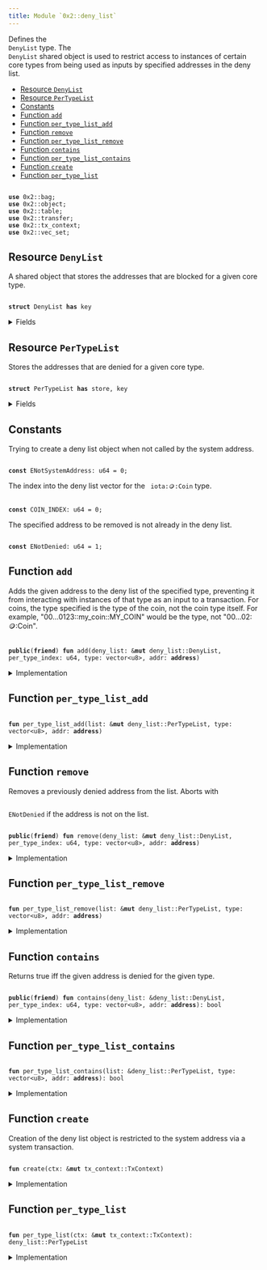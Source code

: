 ```yaml
---
title: Module `0x2::deny_list`
---
```


<Link id="0x2_deny_list"/>
Defines the <code>
<Link to="../iota-framework/deny_list#0x2_deny_list_DenyList">DenyList</Link></code> type. The <code>
<Link to="../iota-framework/deny_list#0x2_deny_list_DenyList">DenyList</Link></code> shared object is used to restrict access to
instances of certain core types from being used as inputs by specified addresses in the deny
list.


-  [Resource `DenyList`](#0x2_deny_list_DenyList)
-  [Resource `PerTypeList`](#0x2_deny_list_PerTypeList)
-  [Constants](#@Constants_0)
-  [Function `add`](#0x2_deny_list_add)
-  [Function `per_type_list_add`](#0x2_deny_list_per_type_list_add)
-  [Function `remove`](#0x2_deny_list_remove)
-  [Function `per_type_list_remove`](#0x2_deny_list_per_type_list_remove)
-  [Function `contains`](#0x2_deny_list_contains)
-  [Function `per_type_list_contains`](#0x2_deny_list_per_type_list_contains)
-  [Function `create`](#0x2_deny_list_create)
-  [Function `per_type_list`](#0x2_deny_list_per_type_list)


<pre><code>
<b>use</b> <Link to="../iota-framework/bag#0x2_bag">0x2::bag</Link>;
<b>use</b> <Link to="../iota-framework/object#0x2_object">0x2::object</Link>;
<b>use</b> <Link to="../iota-framework/table#0x2_table">0x2::table</Link>;
<b>use</b> <Link to="../iota-framework/transfer#0x2_transfer">0x2::transfer</Link>;
<b>use</b> <Link to="../iota-framework/tx_context#0x2_tx_context">0x2::tx_context</Link>;
<b>use</b> <Link to="../iota-framework/vec_set#0x2_vec_set">0x2::vec_set</Link>;
</code></pre>



<Link id="0x2_deny_list_DenyList"></Link>

## Resource `DenyList`

A shared object that stores the addresses that are blocked for a given core type.


<pre><code>
<b>struct</b> <Link to="../iota-framework/deny_list#0x2_deny_list_DenyList">DenyList</Link> <b>has</b> key
</code></pre>



<details>
<summary>Fields</summary>


<dl>
<dt>
<code>
id: <Link to="../iota-framework/object#0x2_object_UID">object::UID</Link></code>
</dt>
<dd>

</dd>
<dt>
<code>
lists: <Link to="../iota-framework/bag#0x2_bag_Bag">bag::Bag</Link></code>
</dt>
<dd>
 The individual deny lists.
</dd>
</dl>


</details>

<Link id="0x2_deny_list_PerTypeList"></Link>

## Resource `PerTypeList`

Stores the addresses that are denied for a given core type.


<pre><code>
<b>struct</b> <Link to="../iota-framework/deny_list#0x2_deny_list_PerTypeList">PerTypeList</Link> <b>has</b> store, key
</code></pre>



<details>
<summary>Fields</summary>


<dl>
<dt>
<code>
id: <Link to="../iota-framework/object#0x2_object_UID">object::UID</Link></code>
</dt>
<dd>

</dd>
<dt>
<code>
denied_count: <Link to="../iota-framework/table#0x2_table_Table">table::Table</Link>&lt;<b>address</b>, u64&gt;</code>
</dt>
<dd>
 Number of object types that have been banned for a given address.
 Used to quickly skip checks for most addresses.
</dd>
<dt>
<code>
denied_addresses: <Link to="../iota-framework/table#0x2_table_Table">table::Table</Link>&lt;<Link to="../move-stdlib/vector#0x1_vector">vector</Link>&lt;u8&gt;, <Link to="../iota-framework/vec_set#0x2_vec_set_VecSet">vec_set::VecSet</Link>&lt;<b>address</b>&gt;&gt;</code>
</dt>
<dd>
 Set of addresses that are banned for a given type.
 For example with <code>
iota::coin::Coin</code>: If addresses A and B are banned from using
 "0...0123::my_coin::MY_COIN", this will be "0...0123::my_coin::MY_COIN" -> \{A, B}.
</dd>
</dl>


</details>

<Link id="@Constants_0"></Link>

## Constants


<Link id="0x2_deny_list_ENotSystemAddress"></Link>

Trying to create a deny list object when not called by the system address.


<pre><code>
<b>const</b> <Link to="../iota-framework/deny_list#0x2_deny_list_ENotSystemAddress">ENotSystemAddress</Link>: u64 = 0;
</code></pre>



<Link id="0x2_deny_list_COIN_INDEX"></Link>

The index into the deny list vector for the <code>
iota::coin::Coin</code> type.


<pre><code>
<b>const</b> <Link to="../iota-framework/deny_list#0x2_deny_list_COIN_INDEX">COIN_INDEX</Link>: u64 = 0;
</code></pre>



<Link id="0x2_deny_list_ENotDenied"></Link>

The specified address to be removed is not already in the deny list.


<pre><code>
<b>const</b> <Link to="../iota-framework/deny_list#0x2_deny_list_ENotDenied">ENotDenied</Link>: u64 = 1;
</code></pre>



<Link id="0x2_deny_list_add"></Link>

## Function `add`

Adds the given address to the deny list of the specified type, preventing it
from interacting with instances of that type as an input to a transaction. For coins,
the type specified is the type of the coin, not the coin type itself. For example,
"00...0123::my_coin::MY_COIN" would be the type, not "00...02::coin::Coin".


<pre><code>
<b>public</b>(<b>friend</b>) <b>fun</b> <Link to="../iota-framework/deny_list#0x2_deny_list_add">add</Link>(<Link to="../iota-framework/deny_list#0x2_deny_list">deny_list</Link>: &<b>mut</b> <Link to="../iota-framework/deny_list#0x2_deny_list_DenyList">deny_list::DenyList</Link>, per_type_index: u64, type: <Link to="../move-stdlib/vector#0x1_vector">vector</Link>&lt;u8&gt;, addr: <b>address</b>)
</code></pre>



<details>
<summary>Implementation</summary>


<pre><code>
<b>public</b>(package) <b>fun</b> <Link to="../iota-framework/deny_list#0x2_deny_list_add">add</Link>(
    <Link to="../iota-framework/deny_list#0x2_deny_list">deny_list</Link>: &<b>mut</b> <Link to="../iota-framework/deny_list#0x2_deny_list_DenyList">DenyList</Link>,
    per_type_index: u64,
    `type`: <Link to="../move-stdlib/vector#0x1_vector">vector</Link>&lt;u8&gt;,
    addr: <b>address</b>,
) \{
    <b>let</b> bag_entry: &<b>mut</b> <Link to="../iota-framework/deny_list#0x2_deny_list_PerTypeList">PerTypeList</Link> = &<b>mut</b> <Link to="../iota-framework/deny_list#0x2_deny_list">deny_list</Link>.lists[per_type_index];
    bag_entry.<Link to="../iota-framework/deny_list#0x2_deny_list_per_type_list_add">per_type_list_add</Link>(`type`, addr)
}
</code></pre>



</details>

<Link id="0x2_deny_list_per_type_list_add"></Link>

## Function `per_type_list_add`



<pre><code>
<b>fun</b> <Link to="../iota-framework/deny_list#0x2_deny_list_per_type_list_add">per_type_list_add</Link>(list: &<b>mut</b> <Link to="../iota-framework/deny_list#0x2_deny_list_PerTypeList">deny_list::PerTypeList</Link>, type: <Link to="../move-stdlib/vector#0x1_vector">vector</Link>&lt;u8&gt;, addr: <b>address</b>)
</code></pre>



<details>
<summary>Implementation</summary>


<pre><code>
<b>fun</b> <Link to="../iota-framework/deny_list#0x2_deny_list_per_type_list_add">per_type_list_add</Link>(
    list: &<b>mut</b> <Link to="../iota-framework/deny_list#0x2_deny_list_PerTypeList">PerTypeList</Link>,
    `type`: <Link to="../move-stdlib/vector#0x1_vector">vector</Link>&lt;u8&gt;,
    addr: <b>address</b>,
) \{
    <b>if</b> (!list.denied_addresses.<Link to="../iota-framework/deny_list#0x2_deny_list_contains">contains</Link>(`type`)) \{
        list.denied_addresses.<Link to="../iota-framework/deny_list#0x2_deny_list_add">add</Link>(`type`, <Link to="../iota-framework/vec_set#0x2_vec_set_empty">vec_set::empty</Link>());
    };
    <b>let</b> denied_addresses = &<b>mut</b> list.denied_addresses[`type`];
    <b>let</b> already_denied = denied_addresses.<Link to="../iota-framework/deny_list#0x2_deny_list_contains">contains</Link>(&addr);
    <b>if</b> (already_denied) <b>return</b>;

    denied_addresses.insert(addr);
    <b>if</b> (!list.denied_count.<Link to="../iota-framework/deny_list#0x2_deny_list_contains">contains</Link>(addr)) \{
        list.denied_count.<Link to="../iota-framework/deny_list#0x2_deny_list_add">add</Link>(addr, 0);
    };
    <b>let</b> denied_count = &<b>mut</b> list.denied_count[addr];
    *denied_count = *denied_count + 1;
}
</code></pre>



</details>

<Link id="0x2_deny_list_remove"></Link>

## Function `remove`

Removes a previously denied address from the list.
Aborts with <code>
<Link to="../iota-framework/deny_list#0x2_deny_list_ENotDenied">ENotDenied</Link></code> if the address is not on the list.


<pre><code>
<b>public</b>(<b>friend</b>) <b>fun</b> <Link to="../iota-framework/deny_list#0x2_deny_list_remove">remove</Link>(<Link to="../iota-framework/deny_list#0x2_deny_list">deny_list</Link>: &<b>mut</b> <Link to="../iota-framework/deny_list#0x2_deny_list_DenyList">deny_list::DenyList</Link>, per_type_index: u64, type: <Link to="../move-stdlib/vector#0x1_vector">vector</Link>&lt;u8&gt;, addr: <b>address</b>)
</code></pre>



<details>
<summary>Implementation</summary>


<pre><code>
<b>public</b>(package) <b>fun</b> <Link to="../iota-framework/deny_list#0x2_deny_list_remove">remove</Link>(
    <Link to="../iota-framework/deny_list#0x2_deny_list">deny_list</Link>: &<b>mut</b> <Link to="../iota-framework/deny_list#0x2_deny_list_DenyList">DenyList</Link>,
    per_type_index: u64,
    `type`: <Link to="../move-stdlib/vector#0x1_vector">vector</Link>&lt;u8&gt;,
    addr: <b>address</b>,
) \{
    <Link to="../iota-framework/deny_list#0x2_deny_list_per_type_list_remove">per_type_list_remove</Link>(&<b>mut</b> <Link to="../iota-framework/deny_list#0x2_deny_list">deny_list</Link>.lists[per_type_index], `type`, addr)
}
</code></pre>



</details>

<Link id="0x2_deny_list_per_type_list_remove"></Link>

## Function `per_type_list_remove`



<pre><code>
<b>fun</b> <Link to="../iota-framework/deny_list#0x2_deny_list_per_type_list_remove">per_type_list_remove</Link>(list: &<b>mut</b> <Link to="../iota-framework/deny_list#0x2_deny_list_PerTypeList">deny_list::PerTypeList</Link>, type: <Link to="../move-stdlib/vector#0x1_vector">vector</Link>&lt;u8&gt;, addr: <b>address</b>)
</code></pre>



<details>
<summary>Implementation</summary>


<pre><code>
<b>fun</b> <Link to="../iota-framework/deny_list#0x2_deny_list_per_type_list_remove">per_type_list_remove</Link>(
    list: &<b>mut</b> <Link to="../iota-framework/deny_list#0x2_deny_list_PerTypeList">PerTypeList</Link>,
    `type`: <Link to="../move-stdlib/vector#0x1_vector">vector</Link>&lt;u8&gt;,
    addr: <b>address</b>,
) \{
    <b>let</b> denied_addresses = &<b>mut</b> list.denied_addresses[`type`];
    <b>assert</b>!(denied_addresses.<Link to="../iota-framework/deny_list#0x2_deny_list_contains">contains</Link>(&addr), <Link to="../iota-framework/deny_list#0x2_deny_list_ENotDenied">ENotDenied</Link>);
    denied_addresses.<Link to="../iota-framework/deny_list#0x2_deny_list_remove">remove</Link>(&addr);
    <b>let</b> denied_count = &<b>mut</b> list.denied_count[addr];
    *denied_count = *denied_count - 1;
    <b>if</b> (*denied_count == 0) \{
        list.denied_count.<Link to="../iota-framework/deny_list#0x2_deny_list_remove">remove</Link>(addr);
    }
}
</code></pre>



</details>

<Link id="0x2_deny_list_contains"></Link>

## Function `contains`

Returns true iff the given address is denied for the given type.


<pre><code>
<b>public</b>(<b>friend</b>) <b>fun</b> <Link to="../iota-framework/deny_list#0x2_deny_list_contains">contains</Link>(<Link to="../iota-framework/deny_list#0x2_deny_list">deny_list</Link>: &<Link to="../iota-framework/deny_list#0x2_deny_list_DenyList">deny_list::DenyList</Link>, per_type_index: u64, type: <Link to="../move-stdlib/vector#0x1_vector">vector</Link>&lt;u8&gt;, addr: <b>address</b>): bool
</code></pre>



<details>
<summary>Implementation</summary>


<pre><code>
<b>public</b>(package) <b>fun</b> <Link to="../iota-framework/deny_list#0x2_deny_list_contains">contains</Link>(
    <Link to="../iota-framework/deny_list#0x2_deny_list">deny_list</Link>: &<Link to="../iota-framework/deny_list#0x2_deny_list_DenyList">DenyList</Link>,
    per_type_index: u64,
    `type`: <Link to="../move-stdlib/vector#0x1_vector">vector</Link>&lt;u8&gt;,
    addr: <b>address</b>,
): bool \{
    <Link to="../iota-framework/deny_list#0x2_deny_list_per_type_list_contains">per_type_list_contains</Link>(&<Link to="../iota-framework/deny_list#0x2_deny_list">deny_list</Link>.lists[per_type_index], `type`, addr)
}
</code></pre>



</details>

<Link id="0x2_deny_list_per_type_list_contains"></Link>

## Function `per_type_list_contains`



<pre><code>
<b>fun</b> <Link to="../iota-framework/deny_list#0x2_deny_list_per_type_list_contains">per_type_list_contains</Link>(list: &<Link to="../iota-framework/deny_list#0x2_deny_list_PerTypeList">deny_list::PerTypeList</Link>, type: <Link to="../move-stdlib/vector#0x1_vector">vector</Link>&lt;u8&gt;, addr: <b>address</b>): bool
</code></pre>



<details>
<summary>Implementation</summary>


<pre><code>
<b>fun</b> <Link to="../iota-framework/deny_list#0x2_deny_list_per_type_list_contains">per_type_list_contains</Link>(
    list: &<Link to="../iota-framework/deny_list#0x2_deny_list_PerTypeList">PerTypeList</Link>,
    `type`: <Link to="../move-stdlib/vector#0x1_vector">vector</Link>&lt;u8&gt;,
    addr: <b>address</b>,
): bool \{
    <b>if</b> (!list.denied_count.<Link to="../iota-framework/deny_list#0x2_deny_list_contains">contains</Link>(addr)) <b>return</b> <b>false</b>;

    <b>let</b> denied_count = &list.denied_count[addr];
    <b>if</b> (*denied_count == 0) <b>return</b> <b>false</b>;

    <b>if</b> (!list.denied_addresses.<Link to="../iota-framework/deny_list#0x2_deny_list_contains">contains</Link>(`type`)) <b>return</b> <b>false</b>;

    <b>let</b> denied_addresses = &list.denied_addresses[`type`];
    denied_addresses.<Link to="../iota-framework/deny_list#0x2_deny_list_contains">contains</Link>(&addr)
}
</code></pre>



</details>

<Link id="0x2_deny_list_create"></Link>

## Function `create`

Creation of the deny list object is restricted to the system address
via a system transaction.


<pre><code>
<b>fun</b> <Link to="../iota-framework/deny_list#0x2_deny_list_create">create</Link>(ctx: &<b>mut</b> <Link to="../iota-framework/tx_context#0x2_tx_context_TxContext">tx_context::TxContext</Link>)
</code></pre>



<details>
<summary>Implementation</summary>


<pre><code>
<b>fun</b> <Link to="../iota-framework/deny_list#0x2_deny_list_create">create</Link>(ctx: &<b>mut</b> TxContext) \{
    <b>assert</b>!(ctx.sender() == @0x0, <Link to="../iota-framework/deny_list#0x2_deny_list_ENotSystemAddress">ENotSystemAddress</Link>);

    <b>let</b> <b>mut</b> lists = <Link to="../iota-framework/bag#0x2_bag_new">bag::new</Link>(ctx);
    lists.<Link to="../iota-framework/deny_list#0x2_deny_list_add">add</Link>(<Link to="../iota-framework/deny_list#0x2_deny_list_COIN_INDEX">COIN_INDEX</Link>, <Link to="../iota-framework/deny_list#0x2_deny_list_per_type_list">per_type_list</Link>(ctx));
    <b>let</b> deny_list_object = <Link to="../iota-framework/deny_list#0x2_deny_list_DenyList">DenyList</Link> \{
        id: <Link to="../iota-framework/object#0x2_object_iota_deny_list_object_id">object::iota_deny_list_object_id</Link>(),
        lists,
    };
    <Link to="../iota-framework/transfer#0x2_transfer_share_object">transfer::share_object</Link>(deny_list_object);
}
</code></pre>



</details>

<Link id="0x2_deny_list_per_type_list"></Link>

## Function `per_type_list`



<pre><code>
<b>fun</b> <Link to="../iota-framework/deny_list#0x2_deny_list_per_type_list">per_type_list</Link>(ctx: &<b>mut</b> <Link to="../iota-framework/tx_context#0x2_tx_context_TxContext">tx_context::TxContext</Link>): <Link to="../iota-framework/deny_list#0x2_deny_list_PerTypeList">deny_list::PerTypeList</Link>
</code></pre>



<details>
<summary>Implementation</summary>


<pre><code>
<b>fun</b> <Link to="../iota-framework/deny_list#0x2_deny_list_per_type_list">per_type_list</Link>(ctx: &<b>mut</b> TxContext): <Link to="../iota-framework/deny_list#0x2_deny_list_PerTypeList">PerTypeList</Link> \{
    <Link to="../iota-framework/deny_list#0x2_deny_list_PerTypeList">PerTypeList</Link> \{
        id: <Link to="../iota-framework/object#0x2_object_new">object::new</Link>(ctx),
        denied_count: <Link to="../iota-framework/table#0x2_table_new">table::new</Link>(ctx),
        denied_addresses: <Link to="../iota-framework/table#0x2_table_new">table::new</Link>(ctx),
    }
}
</code></pre>



</details>
